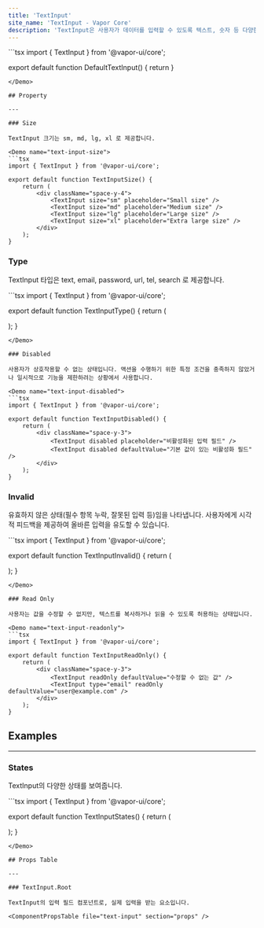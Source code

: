 ```yaml
---
title: 'TextInput'
site_name: 'TextInput - Vapor Core'
description: 'TextInput은 사용자가 데이터를 입력할 수 있도록 텍스트, 숫자 등 다양한 형식의 입력 필드를 제공합니다.'
---
```


<Demo name="default-text-input">
```tsx
import { TextInput } from '@vapor-ui/core';

export default function DefaultTextInput() {
    return <TextInput />
}
```
</Demo>

## Property

---

### Size

TextInput 크기는 sm, md, lg, xl 로 제공합니다.

<Demo name="text-input-size">
```tsx
import { TextInput } from '@vapor-ui/core';

export default function TextInputSize() {
    return (
        <div className="space-y-4">
            <TextInput size="sm" placeholder="Small size" />
            <TextInput size="md" placeholder="Medium size" />
            <TextInput size="lg" placeholder="Large size" />
            <TextInput size="xl" placeholder="Extra large size" />
        </div>
    );
}
```
</Demo>

### Type

TextInput 타입은 text, email, password, url, tel, search 로 제공합니다.

<Demo name="text-input-type">
```tsx
import { TextInput } from '@vapor-ui/core';

export default function TextInputType() {
    return (
        <div className="space-y-4">
            <TextInput type="text" placeholder="type='text'" />
            <TextInput type="email" placeholder="type='email'" />
            <TextInput type="password" placeholder="type='password'" />
        </div>
    );
}
```
</Demo>

### Disabled

사용자가 상호작용할 수 없는 상태입니다. 액션을 수행하기 위한 특정 조건을 충족하지 않았거나 일시적으로 기능을 제한하려는 상황에서 사용합니다.

<Demo name="text-input-disabled">
```tsx
import { TextInput } from '@vapor-ui/core';

export default function TextInputDisabled() {
    return (
        <div className="space-y-3">
            <TextInput disabled placeholder="비활성화된 입력 필드" />
            <TextInput disabled defaultValue="기본 값이 있는 비활성화 필드" />
        </div>
    );
}
```
</Demo>

### Invalid

유효하지 않은 상태(필수 항목 누락, 잘못된 입력 등)임을 나타냅니다. 사용자에게 시각적 피드백을 제공하여 올바른 입력을 유도할 수 있습니다.

<Demo name="text-input-invalid">
```tsx
import { TextInput } from '@vapor-ui/core';

export default function TextInputInvalid() {
    return (
        <div className="space-y-3">
            <TextInput
                type="email"
                invalid
                placeholder="잘못된 이메일 형식"
                defaultValue="invalid-email"
            />
            <TextInput invalid placeholder="필수 입력 항목" />
        </div>
    );
}
```
</Demo>

### Read Only

사용자는 값을 수정할 수 없지만, 텍스트를 복사하거나 읽을 수 있도록 허용하는 상태입니다.

<Demo name="text-input-readonly">
```tsx
import { TextInput } from '@vapor-ui/core';

export default function TextInputReadOnly() {
    return (
        <div className="space-y-3">
            <TextInput readOnly defaultValue="수정할 수 없는 값" />
            <TextInput type="email" readOnly defaultValue="user@example.com" />
        </div>
    );
}
```
</Demo>

## Examples

---

### States

TextInput의 다양한 상태를 보여줍니다.

<Demo name="text-input-states">
```tsx
import { TextInput } from '@vapor-ui/core';

export default function TextInputStates() {
    return (
        <div className="space-y-4">
            <TextInput placeholder="Default state" />
            <TextInput disabled placeholder="Disabled state" />
            <TextInput invalid placeholder="Invalid state" />
            <TextInput readOnly value="Read only value" />
        </div>
    );
}
```
</Demo>

## Props Table

---

### TextInput.Root

TextInput의 입력 필드 컴포넌트로, 실제 입력을 받는 요소입니다.

<ComponentPropsTable file="text-input" section="props" />
